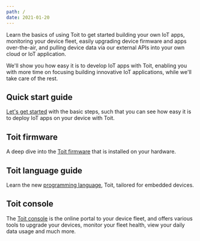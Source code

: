 ```yaml
---
path: /
date: 2021-01-20
---
```


<Title>Documentation</Title>

Learn the basics of using Toit to get started building your own IoT apps,
monitoring your device fleet, easily upgrading device firmware and apps
over-the-air, and pulling device data via our external APIs into your own cloud
or IoT application.

We'll show you how easy it is to develop IoT apps with Toit, enabling you with
more time on focusing building innovative IoT applications, while we'll take
care of the rest.

## Quick start guide
[Let's get started](start) with the basic steps, such that you can see how easy it is to deploy IoT apps on your device with Toit.

## Toit firmware
A deep dive into the [Toit firmware](firmware) that is installed on your hardware.

## Toit language guide
Learn the new [programming language](language), Toit, tailored for embedded devices.

## Toit console
The [Toit console](https://console.toit.io/) is the online portal to your device fleet, and offers various tools to upgrade your devices, monitor your fleet health, view your daily data usage and much more.
